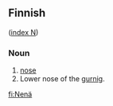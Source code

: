 ==Finnish==
([[Wiktionary:Finnish_index_n|index N]])

===Noun===

# [[nose]]
# Lower nose of the [[gurnig]].

[[fi:Nenä]]